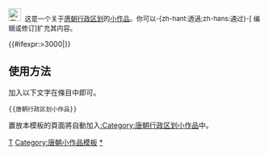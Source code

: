 <div class="notice metadata" id="stub" style="font-size: small;">[[File:唐朝疆域（简）.png|25px|唐朝]]&nbsp;&nbsp;这是一个关于[[唐朝行政区划]]的[[Wikipedia:小作品|小作品]]。你可以-{zh-hant:透過;zh-hans:通过}-<span class="plainlinks">[{{fullurl:{{FULLPAGENAME}}|action=edit}} 编辑或修订]</span>扩充其内容。</div><includeonly>[[Category:唐朝行政区划小作品|{{PAGENAME}}]]{{#ifexpr:{{PAGESIZE:{{FULLPAGENAME}}|R}}>3000|[[Category:字数已超过3000字节的小作品|{{PAGENAME}}]]}}</includeonly><noinclude>

==使用方法==
加入以下文字在條目中即可。
<pre>{{唐朝行政区划小作品}}</pre>

置放本模板的頁面將自動加入[[:Category:唐朝行政区划小作品]]中。

[[Category:中国各朝代行政区划小作品模板|T]]
[[Category:唐朝小作品模板]]
[[Category:唐朝行政区划小作品|*]]
</noinclude>
